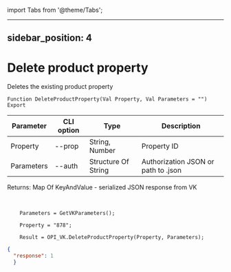 ﻿import Tabs from '@theme/Tabs';

---
sidebar_position: 4
---

# Delete product property
 Deletes the existing product property



`Function DeleteProductProperty(Val Property, Val Parameters = "") Export`

  | Parameter | CLI option | Type | Description |
  |-|-|-|-|
  | Property | --prop | String, Number | Property ID |
  | Parameters | --auth | Structure Of String | Authorization JSON or path to .json |

  
  Returns:  Map Of KeyAndValue - serialized JSON response from VK

<br/>




```bsl title="Code example"
    Parameters = GetVKParameters();

    Property = "878";

    Result = OPI_VK.DeleteProductProperty(Property, Parameters);
```
 



```json title="Result"
{
  "response": 1
  }
```
